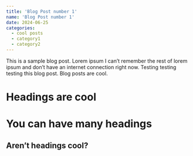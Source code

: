 ```yaml
---
title: 'Blog Post number 1'
name: 'Blog Post number 1'
date: 2024-06-25
categories:
  - cool posts
  - category1
  - category2
---
```


This is a sample blog post. Lorem ipsum I can't remember the rest of lorem ipsum and don't have an internet connection right now. Testing testing testing this blog post. Blog posts are cool.

Headings are cool
======

You can have many headings
======

Aren't headings cool?
------